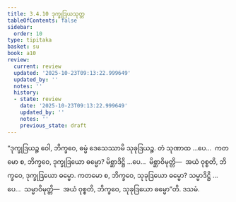 ```yaml
---
title: 3.4.10 ဒုက္ခုဒြယသုတ္တ
tableOfContents: false
sidebar:
  order: 10
type: tipitaka
basket: su
book: a10
review:
  current: review
  updated: '2025-10-23T09:13:22.999649'
  updated_by: ''
  notes: ''
  history:
  - state: review
    date: '2025-10-23T09:13:22.999649'
    updated_by: ''
    notes: ''
    previous_state: draft
---
```



<ReviewStatus review={frontmatter.review} showDetails={true} />

<HypothesisAnnotation frontmatter={frontmatter} />

<DynamicBreadcrumb />

<Division number="143" book="a10" e="ch" v="17" p="455">

<Paragraph number="1124" book="a10">
“ဒုက္ခုဒြယဉ္စ ဝေါ, ဘိက္ခဝေ, ဓမ္မံ ဒေသေဿာမိ သုခုဒြယဉ္စ. တံ သုဏာထ …ပေ…  ကတမော စ, ဘိက္ခဝေ, ဒုက္ခုဒြယော ဓမ္မော? မိစ္ဆာဒိဋ္ဌိ …ပေ…  မိစ္ဆာဝိမုတ္တိ—  အယံ ဝုစ္စတိ, ဘိက္ခဝေ, ဒုက္ခုဒြယော ဓမ္မော. ကတမော စ, ဘိက္ခဝေ, သုခုဒြယော ဓမ္မော? သမ္မာဒိဋ္ဌိ …ပေ…  သမ္မာဝိမုတ္တိ—  အယံ ဝုစ္စတိ, ဘိက္ခဝေ, သုခုဒြယော ဓမ္မော”တိ.

</Paragraph>
</Division>

<Paragraph number="1125" type="center" book="a10">
ဒသမံ.
</Paragraph>